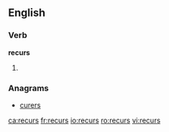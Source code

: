 
==English==

===Verb===
'''recurs'''

# {{third-person singular of|[[recur]]}}

===Anagrams===
* [[curers#English|curers]]

[[ca:recurs]]
[[fr:recurs]]
[[io:recurs]]
[[ro:recurs]]
[[vi:recurs]]